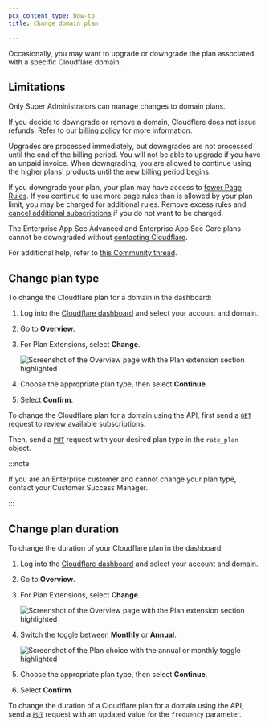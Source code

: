```yaml
---
pcx_content_type: how-to
title: Change domain plan

---
```



Occasionally, you may want to upgrade or downgrade the plan associated with a specific Cloudflare domain.

## Limitations

Only Super Administrators can manage changes to domain plans.

If you decide to downgrade or remove a domain, Cloudflare does not issue refunds. Refer to our [billing policy](/support/account-management-billing/billing-cloudflare-plans/cloudflare-billing-policy/) for more information.

Upgrades are processed immediately, but downgrades are not processed until the end of the billing period. You will not be able to upgrade if you have an unpaid invoice. When downgrading, you are allowed to continue using the higher plans' products until the new billing period begins.

If you downgrade your plan, your plan may have access to [fewer Page Rules](/rules/page-rules/). If you continue to use more page rules than is allowed by your plan limit, you may be charged for additional rules. Remove excess rules and [cancel additional subscriptions](/fundamentals/subscriptions-and-billing/cancel-subscription/) if you do not want to be charged.

The Enterprise App Sec Advanced and Enterprise App Sec Core plans cannot be downgraded without [contacting Cloudflare](/support/contacting-cloudflare-support/).

For additional help, refer to [this Community thread](https://community.cloudflare.com/t/communitytip-page-rules-best-practices-when-downgrading-pro-to-free/305725).

## Change plan type

<Tabs> <TabItem label="Dashboard">

To change the Cloudflare plan for a domain in the dashboard:

1. Log into the [Cloudflare dashboard](https://dash.cloudflare.com) and select your account and domain.

2. Go to **Overview**.

3. For Plan Extensions, select **Change**.

   ![Screenshot of the Overview page with the Plan extension section highlighted](~/assets/images/fundamentals/get-started/change-plan.png)

4. Choose the appropriate plan type, then select **Continue**.

5. Select **Confirm**.

</TabItem> <TabItem label="API">

To change the Cloudflare plan for a domain using the API, first send a [`GET`](/api/operations/zone-rate-plan-list-available-plans) request to review available subscriptions.

Then, send a [`PUT`](/api/operations/zone-subscription-update-zone-subscription) request with your desired plan type in the `rate_plan` object.

</TabItem> </Tabs>

:::note


If you are an Enterprise customer and cannot change your plan type, contact your Customer Success Manager.


:::

## Change plan duration

<Tabs> <TabItem label="Dashboard">

To change the duration of your Cloudflare plan in the dashboard:

1. Log into the [Cloudflare dashboard](https://dash.cloudflare.com) and select your account and domain.

2. Go to **Overview**.

3. For Plan Extensions, select **Change**.

   ![Screenshot of the Overview page with the Plan extension section highlighted](~/assets/images/fundamentals/get-started/change-plan.png)

4. Switch the toggle between **Monthly** or **Annual**.

   ![Screenshot of the Plan choice with the annual or monthly toggle highlighted](~/assets/images/fundamentals/get-started/plan-duration.png)

5. Choose the appropriate plan type, then select **Continue**.

6. Select **Confirm**.

</TabItem> <TabItem label="API">

To change the duration of a Cloudflare plan for a domain using the API, send a [`PUT`](/api/operations/zone-subscription-update-zone-subscription) request with an updated value for the `frequency` parameter.

</TabItem> </Tabs>
